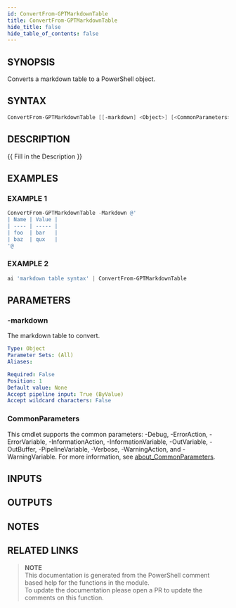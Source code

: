 ```yaml
---
id: ConvertFrom-GPTMarkdownTable
title: ConvertFrom-GPTMarkdownTable
hide_title: false
hide_table_of_contents: false
---
```


## SYNOPSIS

Converts a markdown table to a PowerShell object.

## SYNTAX

```powershell
ConvertFrom-GPTMarkdownTable [[-markdown] <Object>] [<CommonParameters>]
```

## DESCRIPTION

{{ Fill in the Description }}

## EXAMPLES

### EXAMPLE 1

```powershell
ConvertFrom-GPTMarkdownTable -Markdown @'
| Name | Value |
| ---- | ----- |
| foo  | bar   |
| baz  | qux   |
'@
```

### EXAMPLE 2

```powershell
ai 'markdown table syntax' | ConvertFrom-GPTMarkdownTable
```

## PARAMETERS

### -markdown

The markdown table to convert.

```yaml
Type: Object
Parameter Sets: (All)
Aliases:

Required: False
Position: 1
Default value: None
Accept pipeline input: True (ByValue)
Accept wildcard characters: False
```

### CommonParameters

This cmdlet supports the common parameters: -Debug, -ErrorAction, -ErrorVariable, -InformationAction, -InformationVariable, -OutVariable, -OutBuffer, -PipelineVariable, -Verbose, -WarningAction, and -WarningVariable. For more information, see [about_CommonParameters](http://go.microsoft.com/fwlink/?LinkID=113216).

## INPUTS

## OUTPUTS

## NOTES

## RELATED LINKS

> **NOTE**  
> This documentation is generated from the PowerShell comment based help for the functions in the module.  
> To update the documentation please open a PR to update the comments on this function.
